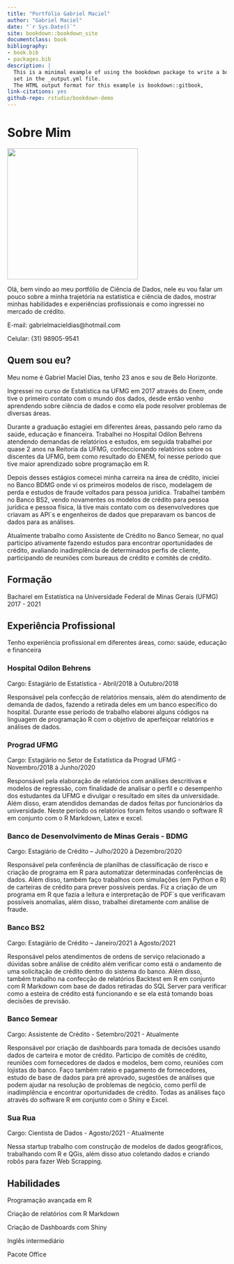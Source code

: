```yaml
--- 
title: "Portfólio Gabriel Maciel"
author: "Gabriel Maciel"
date: "`r Sys.Date()`"
site: bookdown::bookdown_site
documentclass: book
bibliography:
- book.bib
- packages.bib
description: |
  This is a minimal example of using the bookdown package to write a book.
  set in the _output.yml file.
  The HTML output format for this example is bookdown::gitbook,
link-citations: yes
github-repo: rstudio/bookdown-demo
---
```


# Sobre Mim

![](C:/Users/gabri/Documents/Projetos/Portfolio/Gabriel Maciel.jpeg){width=300px}

Olá, bem vindo ao meu portfólio de Ciência de Dados, nele eu vou falar um pouco sobre a minha trajetória na estatística e ciência de dados, mostrar minhas habilidades e experiências profissionais e como ingressei no mercado de crédito.

E-mail: gabrielmacieldias@hotmail.com

Celular: (31) 98905-9541

## Quem sou eu?

Meu nome é Gabriel Maciel Dias, tenho 23 anos e sou de Belo Horizonte.

Ingressei no curso de Estatística na UFMG em 2017 através do Enem, onde tive o primeiro contato com o mundo dos dados, desde então venho aprendendo sobre ciência de dados e como ela pode resolver problemas de diversas áreas.

Durante a graduação estagiei em diferentes áreas, passando pelo ramo da saúde, educação e financeira. Trabalhei no Hospital Odilon Behrens atendendo demandas de relatórios e estudos, em seguida trabalhei por quase 2 anos na Reitoria da UFMG, confeccionando relatórios sobre os discentes da UFMG, bem como resultado do ENEM, foi nesse período que tive maior aprendizado sobre programação em R.

Depois desses estágios comecei minha carreira na área de crédito, iniciei no Banco BDMG onde vi os primeiros modelos de risco, modelagem de perda e estudos de fraude voltados para pessoa jurídica. Trabalhei também no Banco BS2, vendo novamentes os modelos de crédito para pessoa jurídica e pessoa física, lá tive mais contato com os desenvolvedores que criavam as API´s e engenheiros de dados que preparavam os bancos de dados para as análises.

Atualmente trabalho como Assistente de Crédito no Banco Semear, no qual participo ativamente fazendo estudos para encontrar oportunidades de crédito, avaliando inadimplência de determinados perfis de cliente, participando de reuniões com bureaus de crédito e comitês de crédito. 

## Formação

Bacharel em Estatística na Universidade Federal de Minas Gerais (UFMG) 2017 - 2021

## Experiência Profissional

Tenho experiência profissional em diferentes áreas, como: saúde, educação e financeira

### Hospital Odilon Behrens

Cargo: Estagiário de Estatística - Abril/2018 à Outubro/2018

Responsável pela confecção de relatórios mensais, além do atendimento de demanda de dados, fazendo a retirada  deles em um banco específico do hospital. Durante esse período de trabalho elaborei alguns códigos na linguagem de programação R com o objetivo de aperfeiçoar relatórios e análises de dados.

### Prograd UFMG

Cargo: Estagiário no Setor de Estatística da Prograd UFMG - Novembro/2018 à Junho/2020

Responsável pela elaboração de relatórios com análises descritivas e modelos de regressão, com finalidade de  analisar o perfil e o desempenho dos estudantes da UFMG e divulgar o resultado em sites da universidade. Além  disso, eram atendidos demandas de dados feitas por funcionários da universidade. Neste período os relatórios foram feitos usando o software R em conjunto com o R Markdown, Latex e excel.

### Banco de Desenvolvimento de Minas Gerais - BDMG

Cargo: Estagiário de Crédito – Julho/2020 à Dezembro/2020

Responsável pela conferência de planilhas de classificação de risco e criação de programa em R para automatizar determinadas conferências de dados. Além disso, também faço trabalhos com simulações (em Python e R) de  carteiras de crédito para prever possíveis perdas. Fiz a criação de um programa em R que fazia a leitura e interpretação de PDF´s que verificavam possíveis anomalias, além disso, trabalhei diretamente com análise de fraude.

### Banco BS2

Cargo: Estagiário de Crédito – Janeiro/2021 à Agosto/2021

Responsável pelos atendimentos de ordens de serviço relacionado a dúvidas sobre análise de crédito além verificar  como está o andamento de uma solicitação de crédito dentro do sistema do banco. Além disso, também trabalho na confecção de relatórios Backtest em R em conjunto com R Markdown com base de dados retiradas do SQL Server para verificar como a esteira de crédito está funcionando e se ela está tomando boas decisões de previsão.

### Banco Semear

Cargo: Assistente de Crédito - Setembro/2021 - Atualmente

Responsável por criação de dashboards para tomada de decisões usando dados de carteira e motor de crédito. Participo de comitês de crédito, reuniões com fornecedores de dados e modelos, bem como, reuniões com lojistas do banco.
Faço também rateio e pagamento de fornecedores, estudo de base de dados para pré aprovado, sugestões de análises que podem ajudar na resolução de problemas de negócio, como perfil de inadimplência e encontrar oportunidades de crédito.
Todas as análises faço através do software R em conjunto com o Shiny e Excel.

### Sua Rua

Cargo: Cientista de Dados - Agosto/2021 - Atualmente

Nessa startup trabalho com construção de modelos de dados geográficos, trabalhando com R e QGis, além disso atuo coletando dados e criando robôs para fazer Web Scrapping.

## Habilidades

Programação avançada em R

Criação de relatórios com R Markdown

Criação de Dashboards com Shiny

Inglês intermediário

Pacote Office

